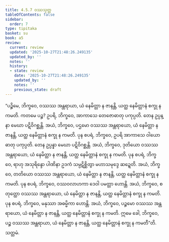 ```yaml
---
title: 4.5.7 ဝဿသုတ္တ
tableOfContents: false
sidebar:
  order: 7
type: tipitaka
basket: su
book: a5
review:
  current: review
  updated: '2025-10-27T21:48:26.249135'
  updated_by: ''
  notes: ''
  history:
  - state: review
    date: '2025-10-27T21:48:26.249135'
    updated_by: ''
    notes: ''
    previous_state: draft
---
```



<ReviewStatus review={frontmatter.review} showDetails={true} />

<HypothesisAnnotation frontmatter={frontmatter} />

<DynamicBreadcrumb />

<Division number="197" book="a5" e="ch" v="16" p="212">

<Paragraph number="1166" book="a5">
“ပဉ္စိမေ, ဘိက္ခဝေ, ဝဿဿ အန္တရာယာ, ယံ နေမိတ္တာ န ဇာနန္တိ, ယတ္ထ နေမိတ္တာနံ စက္ခု န ကမတိ. ကတမေ ပဉ္စ? ဥပရိ, ဘိက္ခဝေ, အာကာသေ တေဇောဓာတု ပကုပ္ပတိ. တေန ဥပ္ပန္နာ မေဃာ ပဋိဝိဂစ္ဆန္တိ. အယံ, ဘိက္ခဝေ, ပဌမော ဝဿဿ အန္တရာယော, ယံ နေမိတ္တာ န ဇာနန္တိ, ယတ္ထ နေမိတ္တာနံ စက္ခု န ကမတိ.
</Paragraph>

<Paragraph number="1167" book="a5">
ပုန စပရံ, ဘိက္ခဝေ, ဥပရိ အာကာသေ ဝါယောဓာတု ပကုပ္ပတိ. တေန ဥပ္ပန္နာ မေဃာ ပဋိဝိဂစ္ဆန္တိ. အယံ, ဘိက္ခဝေ, ဒုတိယော ဝဿဿ အန္တရာယော, ယံ နေမိတ္တာ န ဇာနန္တိ, ယတ္ထ နေမိတ္တာနံ စက္ခု န ကမတိ.
</Paragraph>

<Paragraph number="1168" book="a5">
ပုန စပရံ, ဘိက္ခဝေ, ရာဟု အသုရိန္ဒော ပါဏိနာ ဥဒကံ သမ္ပဋိစ္ဆိတွာ မဟာသမုဒ္ဒေ ဆဍ္ဍေတိ. အယံ, ဘိက္ခဝေ, တတိယော ဝဿဿ အန္တရာယော, ယံ နေမိတ္တာ န ဇာနန္တိ, ယတ္ထ နေမိတ္တာနံ စက္ခု န ကမတိ.
</Paragraph>

<Paragraph number="1169" book="a5">
ပုန စပရံ, ဘိက္ခဝေ, ဝဿဝလာဟကာ ဒေဝါ ပမတ္တာ ဟောန္တိ. အယံ, ဘိက္ခဝေ, စတုတ္ထော ဝဿဿ အန္တရာယော, ယံ နေမိတ္တာ န ဇာနန္တိ, ယတ္ထ နေမိတ္တာနံ စက္ခု န ကမတိ.
</Paragraph>

<Paragraph number="1170" book="a5">
ပုန စပရံ, ဘိက္ခဝေ, မနုဿာ အဓမ္မိကာ ဟောန္တိ. အယံ, ဘိက္ခဝေ, ပဉ္စမော ဝဿဿ အန္တရာယော, ယံ နေမိတ္တာ န ဇာနန္တိ, ယတ္ထ နေမိတ္တာနံ စက္ခု န ကမတိ. ဣမေ ခေါ, ဘိက္ခဝေ, ပဉ္စ ဝဿဿ အန္တရာယာ, ယံ နေမိတ္တာ န ဇာနန္တိ, ယတ္ထ နေမိတ္တာနံ စက္ခု န ကမတီ”တိ.

</Paragraph>
</Division>

<Paragraph number="1171" type="center" book="a5">
သတ္တမံ.
</Paragraph>